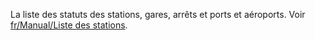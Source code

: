 
La liste des statuts des stations, gares, arrêts et ports et aéroports. Voir [[fr/Manual/Liste des stations]].